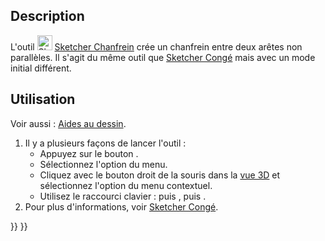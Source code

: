 <languages/>

{{Docnav/fr
|[[Sketcher_CreateFillet/fr|Congé]]
|[[Sketcher_Trimming/fr|Ajuster]]
|[[Sketcher_Workbench/fr|Atelier Sketcher]]
|IconL=Sketcher_CreateFillet.svg
|IconR=Sketcher_Trimming.svg
|IconC=Workbench_Sketcher.svg
}}

{{GuiCommand/fr
|Name=Sketcher CreateChamfer
|Name/fr=Sketcher Chanfrein
|MenuLocation=Esquisse → Outils d'esquisse → Créer un chanfrein
|Workbenches=[[Sketcher_Workbench/fr|Sketcher]]
|Shortcut={{KEY|G}} {{KEY|F}} {{KEY|C}}
|Version=1.0
|SeeAlso=[[Sketcher_CreateFillet/fr|Sketcher Congé]]
}}

==Description==

L'outil [[Image:Sketcher_CreateChamfer.svg|24px]] [[Sketcher_CreateChamfer/fr|Sketcher Chanfrein]] crée un chanfrein entre deux arêtes non parallèles. Il s'agit du même outil que [[Sketcher_CreateFillet/fr|Sketcher Congé]] mais avec un mode initial différent.

<span id="Usage"></span>
==Utilisation==

Voir aussi : [[Sketcher_Workbench/fr#Aides_au_dessin|Aides au dessin]].

# Il y a plusieurs façons de lancer l'outil :
#* Appuyez sur le bouton {{Button|[[Image:Sketcher_CreateChamfer.svg|16px]] [[Sketcher_CreateChamfer/fr|Créer un chanfrein]]}}.
#* Sélectionnez l'option {{MenuCommand|Esquisse → Outils d'esquisse → [[Image:Sketcher_CreateChamfer.svg|16px]] Créer un chanfrein}} du menu.
#* Cliquez avec le bouton droit de la souris dans la [[3D_view/fr|vue 3D]] et sélectionnez l'option {{MenuCommand|[[Image:Sketcher_CreateChamfer.svg|16px]] Créer un chanfrein}} du menu contextuel.
#* Utilisez le raccourci clavier : {{KEY|G}} puis {{KEY|F}}, puis {{KEY|C}}.
# Pour plus d'informations, voir [[Sketcher_CreateFillet/fr#Utilisation|Sketcher Congé]].


{{Docnav/fr
|[[Sketcher_CreateFillet/fr|Congé]]
|[[Sketcher_Trimming/fr|Ajuster]]
|[[Sketcher_Workbench/fr|Atelier Sketcher]]
|IconL=Sketcher_CreateFillet.svg
|IconR=Sketcher_Trimming.svg
|IconC=Workbench_Sketcher.svg
}}

{{Sketcher_Tools_navi{{#translation:}}}}
{{Userdocnavi{{#translation:}}}}